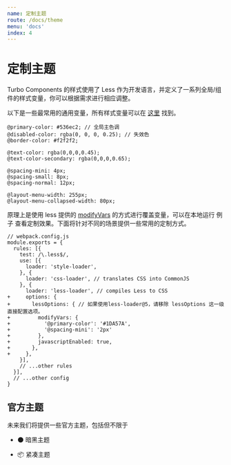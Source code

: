 ```yaml
---
name: 定制主题
route: /docs/theme
menu: 'docs'
index: 4
---
```


# 定制主题

Turbo Components 的样式使用了 Less 作为开发语言，并定义了一系列全局/组件的样式变量，你可以根据需求进行相应调整。 

以下是一些最常用的通用变量，所有样式变量可以在 [这里](https://github.com/EzioReturner/RATurbo-components/blob/main/components/_theme/default/variables.less) 找到。

```less
@primary-color: #536ec2; // 全局主色调
@disabled-color: rgba(0, 0, 0, 0.25); // 失效色
@border-color: #f2f2f2;

@text-color: rgba(0,0,0,0.45);
@text-color-secondary: rgba(0,0,0,0.65);

@spacing-mini: 4px;
@spacing-small: 8px;
@spacing-normal: 12px;

@layout-menu-width: 255px;
@layout-menu-collapsed-width: 80px;
```

原理上是使用 less 提供的 [modifyVars](http://lesscss.org/usage/#using-less-in-the-browser-modify-variables) 的方式进行覆盖变量，可以在本地运行 例子 查看定制效果。下面将针对不同的场景提供一些常用的定制方式。

```git
// webpack.config.js
module.exports = {
  rules: [{
    test: /\.less$/,
    use: [{
      loader: 'style-loader',
    }, {
      loader: 'css-loader', // translates CSS into CommonJS
    }, {
      loader: 'less-loader', // compiles Less to CSS
+     options: {
+       lessOptions: { // 如果使用less-loader@5，请移除 lessOptions 这一级直接配置选项。
+         modifyVars: {
+           '@primary-color': '#1DA57A',
+           '@spacing-mini': '2px'
+         },
+         javascriptEnabled: true,
+       },
+     },
    }],
    // ...other rules
  }],
  // ...other config
}
```

## 官方主题
未来我们将提供一些官方主题，包括但不限于

- 🌑 暗黑主题

- 📦 紧凑主题